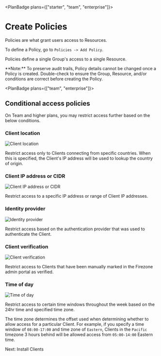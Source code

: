 
<PlanBadge plans={["starter", "team", "enterprise"]}>

# Create Policies

</PlanBadge>

Policies are what grant users access to Resources.

To define a Policy, go to `Policies -> Add Policy`.

Policies define a single Group's access to a single Resource.

<Alert color="warning">
  **Note:** To preserve audit trails, Policy details cannot be changed once a
  Policy is created. Double-check to ensure the Group, Resource, and/or
  conditions are correct before creating the Policy.
</Alert>

<PlanBadge plans={["team", "enterprise"]}>

## Conditional access policies

</PlanBadge>

On Team and higher plans, you may restrict access further based on the below
conditions.

### Client location

<Image
  src="/images/kb/deploy/policies/client_location.png"
  alt="Client location"
  width={600}
  height={600}
  className="mx-auto shadow rounded"
/>

Restrict access only to Clients connecting from specific countries. When this is
specified, the Client's IP address will be used to lookup the country of origin.

### Client IP address or CIDR

<Image
  src="/images/kb/deploy/policies/client_ip.png"
  alt="Client IP address or CIDR"
  width={600}
  height={600}
  className="mx-auto shadow rounded"
/>

Restrict access to a specific IP address or range of Client IP addresses.

### Identity provider

<Image
  src="/images/kb/deploy/policies/client_idp.png"
  alt="Identity provider"
  width={600}
  height={600}
  className="mx-auto shadow rounded"
/>

Restrict access based on the authentication provider that was used to
authenticate the Client.

### Client verification

<Image
  src="/images/kb/deploy/policies/client_verification.png"
  alt="Client verification"
  width={600}
  height={600}
  className="mx-auto shadow rounded"
/>

Restrict access to Clients that have been manually marked in the Firezone admin
portal as verified.

### Time of day

<Image
  src="/images/kb/deploy/policies/client_tod.png"
  alt="Time of day"
  width={600}
  height={600}
  className="mx-auto shadow rounded"
/>

Restrict access to certain time windows throughout the week based on the 24hr
time and specified time zone.

The time zone determines the offset used when determining whether to allow
access for a particular Client. For example, if you specify a time window of
`08:00-17:00` and time zone of `Eastern`, Clients in the `Pacific` timezone 3
hours behind will be allowed access from `05:00-14:00` Eastern time.

<NextStep href="/kb/deploy/clients">Next: Install Clients</NextStep>

<SupportOptions />
